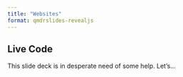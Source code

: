 ```yaml
---
title: "Websites"
format: qmdrslides-revealjs
---
```


## Live Code

This slide deck is in desperate need of some help. Let's...